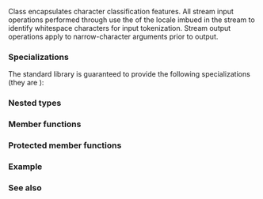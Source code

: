 {{cpp/title|ctype}}
{{cpp/locale/ctype/navbar}}
{{ddcl|header=locale|
template&lt; class CharT &gt;
class ctype;
}}

Class {{tt|ctype}} encapsulates character classification features. All stream input operations performed through {{c/core|std::basic_istream&lt;CharT&gt;}} use the {{tt|std::ctype&lt;CharT&gt;}} of the locale imbued in the stream to identify whitespace characters for input tokenization. Stream output operations apply {{tt|std::ctype&lt;CharT&gt;::widen()}} to narrow-character arguments prior to output.

{{inheritance diagram/std-ctype}}

===Specializations===
The standard library is guaranteed to provide the following specializations (they are {{rlp|locale|required to be implemented by any locale object}}):
{{dsc begin}}
{{dsc header|locale}}
{{dsc|{{rlpt|ctype_char|std::ctype&lt;char&gt;}}|provides narrow character equivalents of the minimal "C" locale classification. This specialization uses table lookup for character classification}}
{{dsc|{{c/core|std::ctype&lt;wchar_t&gt;}}|provides wide character classification appropriate to the native character set}}
{{dsc end}}

===Nested types===
{{dsc begin}}
{{dsc hitem|Type|Definition}}
{{dsc|{{tt|char_type}}|{{tt|CharT}}}}
{{dsc end}}

{{cpp/locale/facet data members}}

===Member functions===
{{dsc begin}}
{{dsc mem ctor|cpp/locale/ctype/ctype|constructs a new {{tt|ctype}} facet}}
{{dsc prot mem dtor|cpp/locale/ctype/~ctype|destructs a {{tt|ctype}} facet}}
{{dsc inc|cpp/locale/ctype/dsc is}}
{{dsc inc|cpp/locale/ctype/dsc scan_is}}
{{dsc inc|cpp/locale/ctype/dsc scan_not}}
{{dsc inc|cpp/locale/ctype/dsc toupper}}
{{dsc inc|cpp/locale/ctype/dsc tolower}}
{{dsc inc|cpp/locale/ctype/dsc widen}}
{{dsc inc|cpp/locale/ctype/dsc narrow}}
{{dsc end}}

===Protected member functions===
{{dsc begin}}
{{dsc inc|cpp/locale/ctype/dsc do_is}}
{{dsc inc|cpp/locale/ctype/dsc do_scan_is}}
{{dsc inc|cpp/locale/ctype/dsc do_scan_not}}
{{dsc inc|cpp/locale/ctype/dsc do_toupper}}
{{dsc inc|cpp/locale/ctype/dsc do_tolower}}
{{dsc inc|cpp/locale/ctype/dsc do_widen}}
{{dsc inc|cpp/locale/ctype/dsc do_narrow}}
{{dsc end}}

{{cpp/locale/ctype_base/inherit}}

===Example===
{{example
|The following example demonstrates modification of a {{tt|ctype}} other than {{tt|ctype&lt;char&gt;}} to tokenize a CSV file:
|code=
#include &lt;iostream&gt;
#include &lt;locale&gt;
#include &lt;sstream&gt;
 
struct csv_whitespace : std::ctype&lt;wchar_t&gt;
{
    bool do_is(mask m, char_type c) const
    {
        if ((m &amp; space) &amp;&amp; c == L' ')
            return false; // space will NOT be classified as whitespace
        
        if ((m &amp; space) &amp;&amp; c == L',')
            return true; // comma will be classified as whitespace
        
        return ctype::do_is(m, c); // leave the rest to the base class
    }
};
 
int main()
{
    std::wstring in = L"Column 1,Column 2,Column 3\n123,456,789";
    std::wstring token;
    
    std::wcout &lt;&lt; "default locale:\n";
    std::wistringstream s1(in);
    while (s1 &gt;&gt; token)
        std::wcout &lt;&lt; "  " &lt;&lt; token &lt;&lt; '\n';
    
    std::wcout &lt;&lt; "locale with modified ctype:\n";
    std::wistringstream s2(in);
    csv_whitespace* my_ws = new csv_whitespace;
    s2.imbue(std::locale(s2.getloc(), my_ws));
    while (s2 &gt;&gt; token)
        std::wcout &lt;&lt; "  " &lt;&lt; token &lt;&lt; '\n';
}
|output=
default locale:
  Column
  1,Column
  2,Column
  3
  123,456,789
locale with modified ctype:
  Column 1
  Column 2
  Column 3
  123
  456
  789
}}

===See also===
{{dsc begin}}
{{dsc inc|cpp/locale/dsc ctype_char}}
{{dsc inc|cpp/locale/dsc ctype_base}}
{{dsc inc|cpp/locale/dsc ctype_byname}}
{{dsc end}}

{{langlinks|de|es|fr|it|ja|pt|ru|zh}}